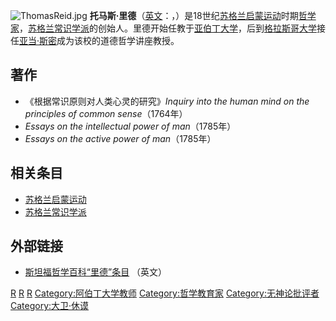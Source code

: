 [[File:ThomasReid.jpg|thumb]]
'''托马斯·里德'''（[[英文|英文]]：{{lang|en|'''Thomas Reid'''}}，{{bd|1710年|4月26日|1796年|10月7日|catIdx=L里}}）是18世纪[[苏格兰启蒙运动|苏格兰启蒙运动]]时期[[哲学家|哲学家]]，[[苏格兰常识学派|苏格兰常识学派]]的创始人。里德开始任教于[[亚伯丁大学|亚伯丁大学]]，后到[[格拉斯哥大学|格拉斯哥大学]]接任[[亚当·斯密|亚当·斯密]]成为该校的道德哲学讲座教授。

== 著作 ==
*《根据常识原则对人类心灵的研究》''Inquiry into the human mind on the principles of common sense''（1764年）
*''Essays on the intellectual power of man''（1785年） 
*''Essays on the active power of man''（1785年）

== 相关条目 ==
*[[苏格兰启蒙运动|苏格兰启蒙运动]]
*[[苏格兰常识学派|苏格兰常识学派]]


== 外部链接 ==
*[http://plato.stanford.edu/entries/reid/ 斯坦福哲学百科“里德”条目] {{Wayback|url=http://plato.stanford.edu/entries/reid/ |date=20210125142129 }}（英文）

{{navboxes
|list=
{{啟蒙時代}}
{{形而上学}}
{{知识论}}
}}

{{Authority control}}
[[Category:形而上学学者|R]]
[[Category:知识论者|R]]
[[Category:阿伯丁大學校友|R]]
[[Category:阿伯丁大学教师|Category:阿伯丁大学教师]]
[[Category:哲学教育家|Category:哲学教育家]]
[[Category:无神论批评者|Category:无神论批评者]]
[[Category:大卫·休谟|Category:大卫·休谟]]